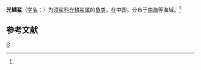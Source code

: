 {{Speciesbox 
| taxon = Nebrius macrurus
| binomial_authority = Garman, 1913<ref name='id5101'>{{cite web| url =http://www.bioinfo.cn/db05/BjdwSpecies.php?action=view&id=5101| title =光鳞鲨| work =中国动物物种编目数据库| publisher =中国科学院微生物研究所| author =中国科学院动物研究所| accessdate =2009-04-11| deadurl =yes| archiveurl =https://web.archive.org/web/20160305080623/http://www.bioinfo.cn/db05/BjdwSpecies.php?action=view&id=5101| archivedate =2016-03-05}}</ref>
}}

'''光鳞鲨'''（[[学名|学名]]：{{lang|la|''Nebrius macrurus''}}）为[[须鲨科|须鲨科]][[光鳞鲨属|光鳞鲨属]]的[[鱼类|鱼类]]。在中国，分布于[[南海|南海]]等海域。<ref name='id5101'/>

== 参考文献 ==
{{reflist}}

{{Taxonbar|from=Q10890840}}

[[Category:光鳞鲨属|G]]